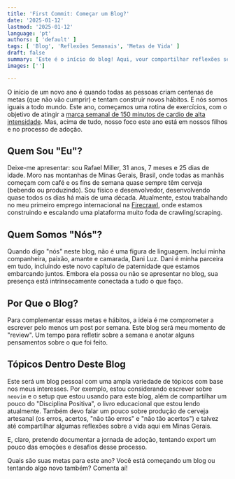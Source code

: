 ```yaml
---
title: 'First Commit: Começar um Blog?'
date: '2025-01-12'
lastmod: '2025-01-12'
language: 'pt'
authors: [ 'default' ]
tags: [ 'Blog', 'Reflexões Semanais', 'Metas de Vida' ]
draft: false
summary: 'Este é o início do blog! Aqui, vour compartilhar reflexões semanais sobre minha vida, desde programação e produção de cerveja até nossa jornada de adoção e mais. Bora ver onde isso nos leva!'
images: ['']

---
```


O início de um novo ano é quando todas as pessoas criam centenas de metas (que não vão cumprir) e tentam construir novos hábitos. E nós somos iguais a todo mundo. Este ano, começamos uma rotina de exercícios, com o objetivo de atingir a [marca semanal de 150 minutos de cardio de alta intensidade](https://pmc.ncbi.nlm.nih.gov/articles/PMC6536904/). Mas, acima de tudo, nosso foco este ano está em nossos filhos e no processo de adoção.

## Quem Sou "Eu"?
Deixe-me apresentar: sou Rafael Miller, 31 anos, 7 meses e 25 dias de idade. Moro nas montanhas de Minas Gerais, Brasil, onde todas as manhãs começam com café e os fins de semana quase sempre têm cerveja (bebendo ou produzindo). Sou físico e desenvolvedor, desenvolvendo quase todos os dias há mais de uma década. Atualmente, estou trabalhando no meu primeiro emprego internacional na [Firecrawl](https://firecrawl.dev), onde estamos construindo e escalando uma plataforma muito foda de crawling/scraping.

## Quem Somos "Nós"?
Quando digo "nós" neste blog, não é uma figura de linguagem. Inclui minha companheira, paixão, amante e camarada, Dani Luz. Dani é minha parceira em tudo, incluindo este novo capítulo de paternidade que estamos embarcando juntos. Embora ela possa ou não se apresentar no blog, sua presença está intrinsecamente conectada a tudo o que faço.

## Por Que o Blog?
Para complementar essas metas e hábitos, a ideia é me comprometer a escrever pelo menos um post por semana. Este blog será meu momento de "review". Um tempo para refletir sobre a semana e anotar alguns pensamentos sobre o que foi feito.

## Tópicos Dentro Deste Blog
Este será um blog pessoal com uma ampla variedade de tópicos com base nos meus interesses. Por exemplo, estou considerando escrever sobre `neovim` e o setup que estou usando para este blog, além de compartilhar um pouco do "Disciplina Positiva", o livro educacional que estou lendo atualmente. Também devo falar um pouco sobre produção de cerveja artesanal (os erros, acertos, "não tão erros" e "não tão acertos") e talvez até compartilhar algumas reflexões sobre a vida aqui em Minas Gerais.

E, claro, pretendo documentar a jornada de adoção, tentando export um pouco das emoções e desafios desse processo.

Quais são suas metas para este ano? Você está começando um blog ou tentando algo novo também? Comenta aí!
